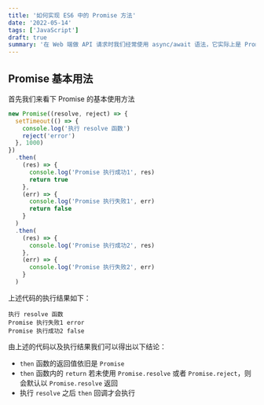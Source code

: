 ```yaml
---
title: '如何实现 ES6 中的 Promise 方法'
date: '2022-05-14'
tags: ['JavaScript']
draft: true
summary: '在 Web 端做 API 请求时我们经常使用 async/await 语法，它实际上是 Promise 的语法糖，使用原生 JavaScript 应该如何实现呢？'
---
```


## Promise 基本用法

首先我们来看下 Promise 的基本使用方法

```js
new Promise((resolve, reject) => {
  setTimeout(() => {
    console.log('执行 resolve 函数')
    reject('error')
  }, 1000)
})
  .then(
    (res) => {
      console.log('Promise 执行成功1', res)
      return true
    },
    (err) => {
      console.log('Promise 执行失败1', err)
      return false
    }
  )
  .then(
    (res) => {
      console.log('Promise 执行成功2', res)
    },
    (err) => {
      console.log('Promise 执行失败2', err)
    }
  )
```

上述代码的执行结果如下：

```text
执行 resolve 函数
Promise 执行失败1 error
Promise 执行成功2 false
```

由上述的代码以及执行结果我们可以得出以下结论：

- `then` 函数的返回值依旧是 `Promise`
- `then` 函数内的 `return` 若未使用 `Promise.resolve` 或者 `Promise.reject`，则会默认以 `Promise.resolve` 返回
- 执行 `resolve` 之后 `then` 回调才会执行
